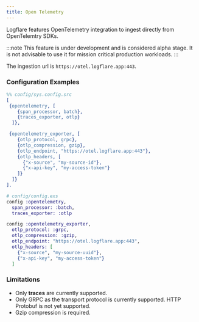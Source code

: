 ```yaml
---
title: Open Telemetry
---
```



Logflare features OpenTelemetry integration to ingest directly from OpenTelemtry SDKs.

:::note
This feature is under development and is considered alpha stage. It is not advisable to use it for mission critical production workloads.
:::

The ingestion url is `https://otel.logflare.app:443`.

### Configuration Examples

<Tabs>
  <TabItem value="erlang" label="Erlang" default>

```erlang
%% config/sys.config.src
[
 {opentelemetry, [
    {span_processor, batch},
    {traces_exporter, otlp}
  ]},

 {opentelemetry_exporter, [
    {otlp_protocol, grpc},
    {otlp_compression, gzip},
    {otlp_endpoint, "https://otel.logflare.app:443"},
    {otlp_headers, [
      {"x-source", "my-source-id"},
      {"x-api-key", "my-access-token"}
    ]}
  ]}
].
```

  </TabItem>
  <TabItem value="elixir" label="Elixir">

```elixir
# config/config.exs
config :opentelemetry,
  span_processor: :batch,
  traces_exporter: :otlp

config :opentelemetry_exporter,
  otlp_protocol: :grpc,
  otlp_compression: :gzip,
  otlp_endpoint: "https://otel.logflare.app:443",
  otlp_headers: [
    {"x-source", "my-source-uuid"},
    {"x-api-key", "my-access-token"}
  ]
```

  </TabItem>
</Tabs>

### Limitations

- Only **traces** are currently supported.
- Only GRPC as the transport protocol is currently supported. HTTP Protobuf is not yet supported.
- Gzip compression is required.
